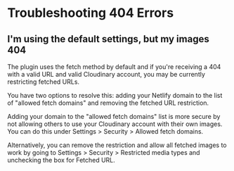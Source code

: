 
<Head>
  <title>Troubleshooting 404 Errors - Netlify Cloudinary</title>
  <meta name="description" content="Learn how to troubleshoot 404 errors with the Cloudinary Build Plugin for Netlify." />
  <meta name="og:title" content="Troubleshooting 404 Errors with Netlify Cloudinary" />
</Head>

# Troubleshooting 404 Errors

## I'm using the default settings, but my images 404

The plugin uses the fetch method by default and if you're receiving a 404 with a valid URL and valid Cloudinary account, you may be currently restricting fetched URLs.

You have two options to resolve this: adding your Netlify domain to the list of "allowed fetch domains" and removing the fetched URL restriction.

Adding your domain to the "allowed fetch domains" list is more secure by not allowing others to use your Cloudinary account with their own images. You can do this under Settings > Security > Allowed fetch domains.

Alternatively, you can remove the restriction and allow all fetched images to work by going to Settings > Security > Restricted media types and unchecking the box for Fetched URL.